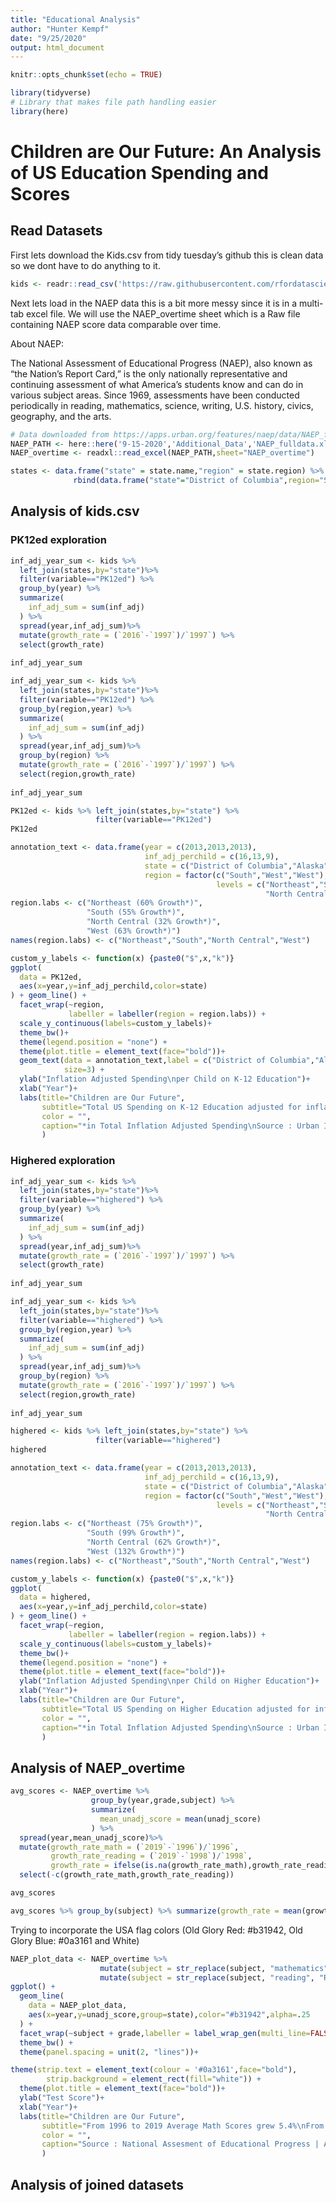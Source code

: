 ```yaml
---
title: "Educational Analysis"
author: "Hunter Kempf"
date: "9/25/2020"
output: html_document
---
```


```r
knitr::opts_chunk$set(echo = TRUE)
```

```r
library(tidyverse)
# Library that makes file path handling easier 
library(here)
```

# Children are Our Future: An Analysis of US Education Spending and Scores

## Read Datasets 
First lets download the Kids.csv from tidy tuesday's github this is clean data so we dont have to do anything to it.
```r
kids <- readr::read_csv('https://raw.githubusercontent.com/rfordatascience/tidytuesday/master/data/2020/2020-09-15/kids.csv')
```

Next lets load in the NAEP data this is a bit more messy since it is in a multi-tab excel file. We will use the NAEP_overtime sheet which is a Raw file containing NAEP score data comparable over time.

About NAEP: 

The National Assessment of Educational Progress (NAEP), also known as "the Nation's Report Card," is the only nationally representative and continuing assessment of what America's students know and can do in various subject areas. Since 1969, assessments have been conducted periodically in reading, mathematics, science, writing, U.S. history, civics, geography, and the arts.

```r
# Data downloaded from https://apps.urban.org/features/naep/data/NAEP_fulldata.xlsx
NAEP_PATH <- here::here('9-15-2020','Additional_Data','NAEP_fulldata.xlsx')
NAEP_overtime <- readxl::read_excel(NAEP_PATH,sheet="NAEP_overtime")
```

```r
states <- data.frame("state" = state.name,"region" = state.region) %>% 
              rbind(data.frame("state"="District of Columbia",region="South"))
```


## Analysis of kids.csv

### PK12ed exploration 
```r
inf_adj_year_sum <- kids %>% 
  left_join(states,by="state")%>%
  filter(variable=="PK12ed") %>% 
  group_by(year) %>% 
  summarize(
    inf_adj_sum = sum(inf_adj)
  ) %>%
  spread(year,inf_adj_sum)%>% 
  mutate(growth_rate = (`2016`-`1997`)/`1997`) %>% 
  select(growth_rate)
  
inf_adj_year_sum 
```

```r
inf_adj_year_sum <- kids %>% 
  left_join(states,by="state")%>%
  filter(variable=="PK12ed") %>% 
  group_by(region,year) %>% 
  summarize(
    inf_adj_sum = sum(inf_adj)
  ) %>%
  spread(year,inf_adj_sum)%>% 
  group_by(region) %>%
  mutate(growth_rate = (`2016`-`1997`)/`1997`) %>% 
  select(region,growth_rate)
  
inf_adj_year_sum 
```


```r
PK12ed <- kids %>% left_join(states,by="state") %>%
                   filter(variable=="PK12ed") 
PK12ed
```

```r
annotation_text <- data.frame(year = c(2013,2013,2013),
                              inf_adj_perchild = c(16,13,9),
                              state = c("District of Columbia","Alaska","Wyoming"), 
                              region = factor(c("South","West","West"),
                                              levels = c("Northeast","South",
                                                         "North Central","West")))
region.labs <- c("Northeast (60% Growth*)",
                 "South (55% Growth*)",
                 "North Central (32% Growth*)",
                 "West (63% Growth*)")
names(region.labs) <- c("Northeast","South","North Central","West")

custom_y_labels <- function(x) {paste0("$",x,"k")}
ggplot(
  data = PK12ed,
  aes(x=year,y=inf_adj_perchild,color=state)
) + geom_line() + 
  facet_wrap(~region,
             labeller = labeller(region = region.labs)) + 
  scale_y_continuous(labels=custom_y_labels)+
  theme_bw()+
  theme(legend.position = "none") + 
  theme(plot.title = element_text(face="bold"))+
  geom_text(data = annotation_text,label = c("District of Columbia","Alaska","Wyoming"),
            size=3) + 
  ylab("Inflation Adjusted Spending\nper Child on K-12 Education")+
  xlab("Year")+
  labs(title="Children are Our Future",
       subtitle="Total US Spending on K-12 Education adjusted for inflation\nhas grown 52% from 1997 to 2016",
       color = "",
       caption="*in Total Inflation Adjusted Spending\nSource : Urban Institute | Analysis: @The_DataViz"
       ) 
```

### Highered exploration

```r
inf_adj_year_sum <- kids %>% 
  left_join(states,by="state")%>%
  filter(variable=="highered") %>% 
  group_by(year) %>% 
  summarize(
    inf_adj_sum = sum(inf_adj)
  ) %>%
  spread(year,inf_adj_sum)%>% 
  mutate(growth_rate = (`2016`-`1997`)/`1997`) %>% 
  select(growth_rate)
  
inf_adj_year_sum 
```

```r
inf_adj_year_sum <- kids %>% 
  left_join(states,by="state")%>%
  filter(variable=="highered") %>% 
  group_by(region,year) %>% 
  summarize(
    inf_adj_sum = sum(inf_adj)
  ) %>%
  spread(year,inf_adj_sum)%>% 
  group_by(region) %>%
  mutate(growth_rate = (`2016`-`1997`)/`1997`) %>% 
  select(region,growth_rate)
  
inf_adj_year_sum 
```

```r
highered <- kids %>% left_join(states,by="state") %>%
                   filter(variable=="highered") 
highered
```

```r
annotation_text <- data.frame(year = c(2013,2013,2013),
                              inf_adj_perchild = c(16,13,9),
                              state = c("District of Columbia","Alaska","Wyoming"), 
                              region = factor(c("South","West","West"),
                                              levels = c("Northeast","South",
                                                         "North Central","West")))
region.labs <- c("Northeast (75% Growth*)",
                 "South (99% Growth*)",
                 "North Central (62% Growth*)",
                 "West (132% Growth*)")
names(region.labs) <- c("Northeast","South","North Central","West")

custom_y_labels <- function(x) {paste0("$",x,"k")}
ggplot(
  data = highered,
  aes(x=year,y=inf_adj_perchild,color=state)
) + geom_line() + 
  facet_wrap(~region,
             labeller = labeller(region = region.labs)) + 
  scale_y_continuous(labels=custom_y_labels)+
  theme_bw()+
  theme(legend.position = "none") + 
  theme(plot.title = element_text(face="bold"))+
  ylab("Inflation Adjusted Spending\nper Child on Higher Education")+
  xlab("Year")+
  labs(title="Children are Our Future",
       subtitle="Total US Spending on Higher Education adjusted for inflation\nhas grown 95% from 1997 to 2016",
       color = "",
       caption="*in Total Inflation Adjusted Spending\nSource : Urban Institute | Analysis: @The_DataViz"
       ) 
```

## Analysis of NAEP_overtime

```r
avg_scores <- NAEP_overtime %>% 
                  group_by(year,grade,subject) %>% 
                  summarize(
                    mean_unadj_score = mean(unadj_score)
                  ) %>%
  spread(year,mean_unadj_score)%>% 
  mutate(growth_rate_math = (`2019`-`1996`)/`1996`,
         growth_rate_reading = (`2019`-`1998`)/`1998`,
         growth_rate = ifelse(is.na(growth_rate_math),growth_rate_reading,growth_rate_math)) %>%
  select(-c(growth_rate_math,growth_rate_reading))

avg_scores
```

```r
avg_scores %>% group_by(subject) %>% summarize(growth_rate = mean(growth_rate))
```


Trying to incorporate the USA flag colors (Old Glory Red: #b31942, Old Glory Blue: #0a3161 and White)
```r
NAEP_plot_data <- NAEP_overtime %>% 
                    mutate(subject = str_replace(subject, "mathematics", "Mathematics")) %>%
                    mutate(subject = str_replace(subject, "reading", "Reading")) 
ggplot() + 
  geom_line(
    data = NAEP_plot_data,
    aes(x=year,y=unadj_score,group=state),color="#b31942",alpha=.25
  ) + 
  facet_wrap(~subject + grade,labeller = label_wrap_gen(multi_line=FALSE)) +
  theme_bw() + 
  theme(panel.spacing = unit(2, "lines"))+
```


```r
theme(strip.text = element_text(colour = '#0a3161',face="bold"),
        strip.background = element_rect(fill="white")) + 
  theme(plot.title = element_text(face="bold"))+
  ylab("Test Score")+
  xlab("Year")+
  labs(title="Children are Our Future",
       subtitle="From 1996 to 2019 Average Math Scores grew 5.4%\nFrom 1998 to 2019 Average Reading Scores grew 1.1%",
       color = "",
       caption="Source : National Assesment of Educational Progress | Analysis: @The_DataViz"
       ) 
```


## Analysis of joined datasets 



